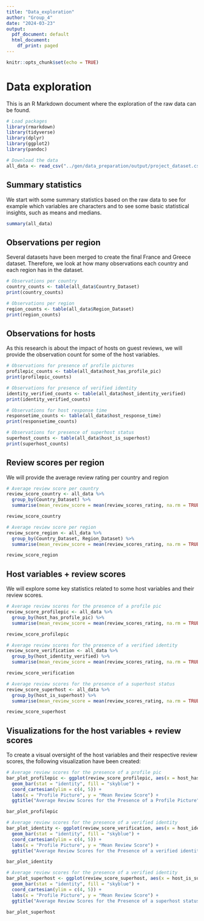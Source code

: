 ```yaml
---
title: "Data_exploration"
author: "Group_4"
date: "2024-03-23"
output:
  pdf_document: default
  html_document:
    df_print: paged
---
```


```r
knitr::opts_chunk$set(echo = TRUE)
```

# Data exploration

This is an R Markdown document where the exploration of the raw data can be found.

```r
# Load packages
library(rmarkdown)
library(tidyverse)
library(dplyr)
library(ggplot2)
library(pandoc)
```

```r
# Download the data 
all_data <- read_csv("../gen/data_preparation/output/project_dataset.csv")
```

## Summary statistics

We start with some summary statistics based on the raw data to see for example which variables are characters and to see some basic statistical insights, such as means and medians.

```r
summary(all_data)
```

## Observations per region

Several datasets have been merged to create the final France and Greece dataset. Therefore, we look at how many observations each country and each region has in the dataset.

```r
# Observations per country
country_counts <- table(all_data$Country_Dataset)
print(country_counts)
```

```r
# Observations per region
region_counts <- table(all_data$Region_Dataset)
print(region_counts)
```

## Observations for hosts

As this research is about the impact of hosts on guest reviews, we will provide the observation count for some of the host variables.

```r
# Observations for presence of profile pictures
profilepic_counts <- table(all_data$host_has_profile_pic)
print(profilepic_counts)
```

```r
# Observations for presence of verified identity
identity_verified_counts <- table(all_data$host_identity_verified)
print(identity_verified_counts)
```

```r
# Observations for host response time
responsetime_counts <- table(all_data$host_response_time)
print(responsetime_counts)
```

```r
# Observations for presence of superhost status
superhost_counts <- table(all_data$host_is_superhost)
print(superhost_counts)
```

## Review scores per region

We will provide the average review rating per country and region

```r
# Average review score per country
review_score_country <- all_data %>%
  group_by(Country_Dataset) %>%
  summarise(mean_review_score = mean(review_scores_rating, na.rm = TRUE))

review_score_country
```

```r
# Average review score per region
review_score_region <- all_data %>%
  group_by(Country_Dataset, Region_Dataset) %>%
  summarise(mean_review_score = mean(review_scores_rating, na.rm = TRUE))

review_score_region
```

## Host variables + review scores

We will explore some key statistics related to some host variables and their review scores.

```r
# Average review scores for the presence of a profile pic
review_score_profilepic <- all_data %>%
  group_by(host_has_profile_pic) %>%
  summarise(mean_review_score = mean(review_scores_rating, na.rm = TRUE))

review_score_profilepic
```

```r
# Average review scores for the presence of a verified identity
review_score_verification <- all_data %>%
  group_by(host_identity_verified) %>%
  summarise(mean_review_score = mean(review_scores_rating, na.rm = TRUE))

review_score_verification
```

```r
# Average review scores for the presence of a superhost status
review_score_superhost <- all_data %>%
  group_by(host_is_superhost) %>%
  summarise(mean_review_score = mean(review_scores_rating, na.rm = TRUE))

review_score_superhost
```

## Visualizations for the host variables + review scores

To create a visual oversight of the host variables and their respective review scores, the following visualization have been created:

```r
# Average review scores for the presence of a profile pic
bar_plot_profilepic <- ggplot(review_score_profilepic, aes(x = host_has_profile_pic, y = mean_review_score)) +
  geom_bar(stat = "identity", fill = "skyblue") +
  coord_cartesian(ylim = c(4, 5)) +  
  labs(x = "Profile Picture", y = "Mean Review Score") +
  ggtitle("Average Review Scores for the Presence of a Profile Picture")

bar_plot_profilepic

```

```r
# Average review scores for the presence of a verified identity
bar_plot_identity <- ggplot(review_score_verification, aes(x = host_identity_verified, y = mean_review_score)) +
  geom_bar(stat = "identity", fill = "skyblue") +
  coord_cartesian(ylim = c(4, 5)) +  
  labs(x = "Profile Picture", y = "Mean Review Score") +
  ggtitle("Average Review Scores for the Presence of a verified identity")

bar_plot_identity
```

```r
# Average review scores for the presence of a verified identity
bar_plot_superhost <- ggplot(review_score_superhost, aes(x = host_is_superhost, y = mean_review_score)) +
  geom_bar(stat = "identity", fill = "skyblue") +
  coord_cartesian(ylim = c(4, 5)) +  
  labs(x = "Profile Picture", y = "Mean Review Score") +
  ggtitle("Average Review Scores for the Presence of a superhost status")

bar_plot_superhost
```
